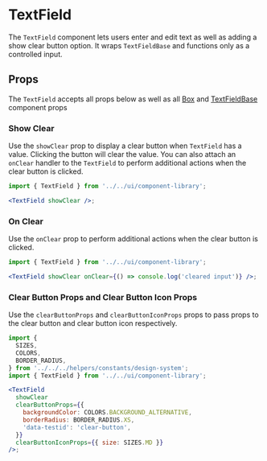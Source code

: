 

# TextField

The `TextField` component lets users enter and edit text as well as adding a show clear button option. It wraps `TextFieldBase` and functions only as a controlled input.

<Canvas>
  <Story id="ui-components-component-library-text-field-text-field-stories-js--default-story" />
</Canvas>

## Props

The `TextField` accepts all props below as well as all [Box](/docs/ui-components-ui-box-box-stories-js--default-story#props) and [TextFieldBase](/docs/ui-components-component-library-text-field-base-text-field-base-stories-js--default-story#props) component props

<ArgsTable of={TextField} />

### Show Clear

Use the `showClear` prop to display a clear button when `TextField` has a value. Clicking the button will clear the value.
You can also attach an `onClear` handler to the `TextField` to perform additional actions when the clear button is clicked.

<Canvas>
  <Story id="ui-components-component-library-text-field-text-field-stories-js--show-clear" />
</Canvas>

```jsx
import { TextField } from '../../ui/component-library';

<TextField showClear />;
```

### On Clear

Use the `onClear` prop to perform additional actions when the clear button is clicked.

<Canvas>
  <Story id="ui-components-component-library-text-field-text-field-stories-js--on-clear" />
</Canvas>

```jsx
import { TextField } from '../../ui/component-library';

<TextField showClear onClear={() => console.log('cleared input')} />;
```

### Clear Button Props and Clear Button Icon Props

Use the `clearButtonProps` and `clearButtonIconProps` props to pass props to the clear button and clear button icon respectively.

<Canvas>
  <Story id="ui-components-component-library-text-field-text-field-stories-js--clear-button-props-clear-button-icon-props" />
</Canvas>

```jsx
import {
  SIZES,
  COLORS,
  BORDER_RADIUS,
} from '../../../helpers/constants/design-system';
import { TextField } from '../../ui/component-library';

<TextField
  showClear
  clearButtonProps={{
    backgroundColor: COLORS.BACKGROUND_ALTERNATIVE,
    borderRadius: BORDER_RADIUS.XS,
    'data-testid': 'clear-button',
  }}
  clearButtonIconProps={{ size: SIZES.MD }}
/>;
```
